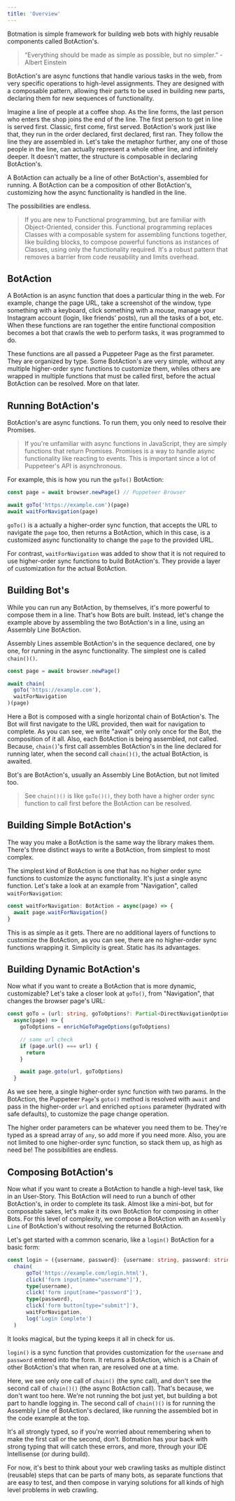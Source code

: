 ---
title: 'Overview'
---

Botmation is simple framework for building web bots with highly reusable components called BotAction's.

> “Everything should be made as simple as possible, but no simpler.” - Albert Einstein

BotAction's are async functions that handle various tasks in the web, from very specific operations to high-level assignments. They are designed with a composable pattern, allowing their parts to be used in building new parts, declaring them for new sequences of functionality.

Imagine a line of people at a coffee shop. As the line forms, the last person who enters the shop joins the end of the line. The first person to get in line is served first. Classic, first come, first served. BotAction's work just like that, they run in the order declared, first declared, first ran. They follow the line they are assembled in. Let's take the metaphor further, any one of those people in the line, can actually represent a whole other line, and infinitely deeper. It doesn't matter, the structure is composable in declaring BotAction's. 

A BotAction can actually be a line of other BotAction's, assembled for running. A BotAction can be a composition of other BotAction's, customizing how the async functionality is handled in the line.

The possibilities are endless.

> If you are new to Functional programming, but are familiar with Object-Oriented, consider this. Functional programming replaces Classes with a composable system for assembling functions together, like building blocks, to compose powerful functions as instances of Classes, using only the functionality required. It's a robust pattern that removes a barrier from code reusability and limits overhead.

## BotAction
A BotAction is an async function that does a particular thing in the web. For example, change the page URL, take a screenshot of the window, type something with a keyboard, click something with a mouse, manage your Instagram account (login, like friends' posts), run all the tasks of a bot, etc. When these functions are ran together the entire functional composition becomes a bot that crawls the web to perform tasks, it was programmed to do.

These functions are all passed a Puppeteer Page as the first parameter. They are organized by type. Some BotAction's are very simple, without any multiple higher-order sync functions to customize them, whiles others are wrapped in multiple functions that must be called first, before the actual BotAction can be resolved. More on that later.

## Running BotAction's

BotAction's are async functions. To run them, you only need to resolve their Promises. 

> If you're unfamiliar with async functions in JavaScript, they are simply functions that return Promises. Promises is a way to handle async functionality like reacting to events. This is important since a lot of Puppeteer's API is asynchronous.

For example, this is how you run the `goTo()` BotAction:
```typescript
const page = await browser.newPage() // Puppeteer Browser

await goTo('https://example.com')(page)
await waitForNavigation(page)
```
`goTo()` is a actually a higher-order sync function, that accepts the URL to navigate the `page` too, then returns a BotAction, which in this case, is a customized async functionality to change the `page` to the provided URL.

For contrast, `waitForNavigation` was added to show that it is not required to use higher-order sync functions to build BotAction's. They provide a layer of customization for the actual BotAction.

## Building Bot's

While you can run any BotAction, by themselves, it's more powerful to compose them in a line. That's how Bots are built. Instead, let's change the example above by assembling the two BotAction's in a line, using an Assembly Line BotAction.

Assembly Lines assemble BotAction's in the sequence declared, one by one, for running in the async functionality. The simplest one is called `chain()()`.

```typescript title=playground_bot.ts
const page = await browser.newPage()

await chain(
  goTo('https://example.com'),
  waitForNavigation
)(page)
```

Here a Bot is composed with a single horizontal chain of BotAction's. The Bot will first navigate to the URL provided, then wait for navigation to complete. As you can see, we write "await" only only once for the Bot, the composition of it all. Also, each BotAction is being assembled, not called. Because, `chain()`'s first call assembles BotAction's in the line declared for running later, when the second call `chain()()`, the actual BotAction, is awaited. 

Bot's are BotAction's, usually an Assembly Line BotAction, but not limited too.

> See `chain()()` is like `goTo()()`, they both have a higher order sync function to call first before the BotAction can be resolved.

## Building Simple BotAction's

The way you make a BotAction is the same way the library makes them. There's three distinct ways to write a BotAction, from simplest to most complex.

The simplest kind of BotAction is one that has no higher order sync functions to customize the async functionality. It's just a single async function. Let's take a look at an example  from "Navigation", called `waitForNavigation`:

```typescript
const waitForNavigation: BotAction = async(page) => {
  await page.waitForNavigation()
}
```

This is as simple as it gets. There are no additional layers of functions to customize the BotAction, as you can see, there are no higher-order sync functions wrapping it. Simplicity is great. Static has its advantages.

## Building Dynamic BotAction's

Now what if you want to create a BotAction that is more dynamic, customizable? Let's take a closer look at `goTo()`, from "Navigation", that changes the browser page's URL:

```typescript
const goTo = (url: string, goToOptions?: Partial<DirectNavigationOptions>): BotAction => 
  async(page) => {
    goToOptions = enrichGoToPageOptions(goToOptions)  

    // same url check
    if (page.url() === url) {
      return
    }

    await page.goto(url, goToOptions)
  }
```

As we see here, a single higher-order sync function with two params. In the BotAction, the Puppeteer `Page`'s `goto()` method is resolved with `await` and pass in the higher-order `url` and enriched `options` parameter (hydrated with safe defaults), to customize the page change operation.

The higher order parameters can be whatever you need them to be. They're typed as a spread array of `any`, so add more if you need more. Also, you are not limited to one higher-order sync function, so stack them up, as high as need be! The possibilities are endless.

## Composing BotAction's

Now what if you want to create a BotAction to handle a high-level task, like in an User-Story. This BotAction will need to run a bunch of other BotAction's, in order to complete its task. Almost like a mini-bot, but for composable sakes, let's make it its own BotAction for composing in other Bots. For this level of complexity, we compose a BotAction with an `Assembly Line` of BotAction's without resolving the returned BotAction.

Let's get started with a common scenario, like a `login()` BotAction for a basic form:

```typescript
const login = ({username, password}: {username: string, password: string}): BotAction =>
  chain(
      goTo('https://example.com/login.html'),
      click('form input[name="username"]'),
      type(username),
      click('form input[name="password"]'),
      type(password),
      click('form button[type="submit"]'),
      waitForNavigation,
      log('Login Complete')
  )
```

It looks magical, but the typing keeps it all in check for us.

`login()` is a sync function that provides customization for the `username` and `password` entered into the form. It returns a BotAction, which is a Chain of other BotAction's that when ran, are resolved one at a time.

Here, we see only one call of `chain()` (the sync call), and don't see the second call of `chain()()` (the async BotAction call). That's because, we don't want too here. We're not running the bot just yet, but building a bot part to handle logging in. The second call of `chain()()` is for running the Assembly Line of BotAction's declared, like running the assembled bot in the code example at the top.

It's all strongly typed, so if you're worried about remembering when to make the first call or the second, don't. Botmation has your back with strong typing that will catch these errors, and more, through your IDE Intellisense (or during build).

For now, it's best to think about your web crawling tasks as multiple distinct (reusable) steps that can be parts of many bots, as separate functions that are easy to test, and then compose in varying solutions for all kinds of high level problems in web crawling.